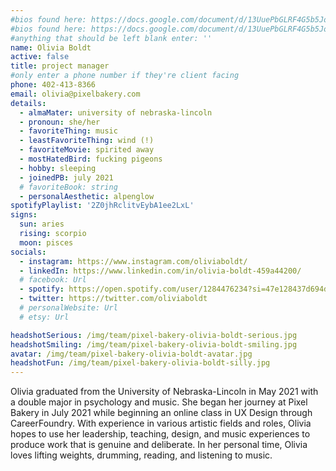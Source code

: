 ```yaml
---
#bios found here: https://docs.google.com/document/d/13UuePbGLRF4G5b5JoEe2Vua3NukZ1-QwRW4Oisnd8lI/edit#
#bios found here: https://docs.google.com/document/d/13UuePbGLRF4G5b5JoEe2Vua3NukZ1-QwRW4Oisnd8lI/edit#
#anything that should be left blank enter: ''
name: Olivia Boldt
active: false
title: project manager
#only enter a phone number if they're client facing
phone: 402-413-8366
email: olivia@pixelbakery.com
details:
  - almaMater: university of nebraska-lincoln
  - pronoun: she/her
  - favoriteThing: music
  - leastFavoriteThing: wind (!)
  - favoriteMovie: spirited away
  - mostHatedBird: fucking pigeons
  - hobby: sleeping
  - joinedPB: july 2021
  # favoriteBook: string
  - personalAesthetic: alpenglow
spotifyPlaylist: '2Z0jhRclitvEybA1ee2LxL'
signs:
  sun: aries
  rising: scorpio
  moon: pisces
socials:
  - instagram: https://www.instagram.com/oliviaboldt/
  - linkedIn: https://www.linkedin.com/in/olivia-boldt-459a44200/
  # facebook: Url
  - spotify: https://open.spotify.com/user/1284476234?si=47e128437d694df0
  - twitter: https://twitter.com/oliviaboldt
  # personalWebsite: Url
  # etsy: Url

headshotSerious: /img/team/pixel-bakery-olivia-boldt-serious.jpg
headshotSmiling: /img/team/pixel-bakery-olivia-boldt-smiling.jpg
avatar: /img/team/pixel-bakery-olivia-boldt-avatar.jpg
headshotFun: /img/team/pixel-bakery-olivia-boldt-silly.jpg
---
```


Olivia graduated from the University of Nebraska-Lincoln in May 2021 with a double major in psychology and music. She began her journey at Pixel Bakery in July 2021 while beginning an online class in UX Design through CareerFoundry. With experience in various artistic fields and roles, Olivia hopes to use her leadership, teaching, design, and music experiences to produce work that is genuine and deliberate. In her personal time, Olivia loves lifting weights, drumming, reading, and listening to music.
